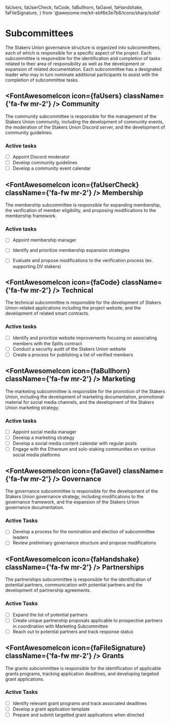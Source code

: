   faUsers,
  faUserCheck,
  faCode,
  faBullhorn,
  faGavel,
  faHandshake,
  faFileSignature,
} from '@awesome.me/kit-ebf6e3e7b8/icons/sharp/solid'

# Subcommittees

The Stakers Union governance structure is organized into subcommittees, each of which is responsible for a specific aspect of the project. Each subcommittee is responsible for the identification and completion of tasks related to their area of responsibility as well as the development or expansion of related documentation. Each subcommittee has a designated leader who may in turn nominate additional participants to assist with the completion of subcommittee tasks.

## <FontAwesomeIcon icon={faUsers} className={'fa-fw mr-2'} /> Community

The community subcommittee is responsible for the management of the Stakers Union community, including the development of community events, the moderation of the Stakers Union Discord server, and the development of community guidelines.

### Active tasks

- [ ] Appoint Discord moderator
- [ ] Develop community guidelines
- [ ] Develop a community event calendar

## <FontAwesomeIcon icon={faUserCheck} className={'fa-fw mr-2'} /> Membership

The membership subcommittee is responsible for expanding membership, the verification of member eligibility, and proposing modifications to the membership framework.

### Active tasks
- [ ] Appoint membership manager
- [ ] Identify and prioritize membership expansion strategies
- [ ] Evaluate and propose modifications to the verification process (ex. supporting DV stakers)


## <FontAwesomeIcon icon={faCode} className={'fa-fw mr-2'} /> Technical

The technical subcommittee is responsible for the development of Stakers Union-related applications including the project website, and the development of related smart contracts.

### Active tasks

- [ ] Identify and prioritize website improvements focusing on associating members with the Splits contract
- [ ] Conduct a security audit of the Stakers Union website
- [ ] Create a process for publishing a list of verified members

## <FontAwesomeIcon icon={faBullhorn} className={'fa-fw mr-2'} /> Marketing

The marketing subcommittee is responsible for the promotion of the Stakers Union, including the development of marketing documentation, promotional material for social media channels, and the development of the Stakers Union marketing strategy.

### Active tasks

- [ ] Appoint social media manager
- [ ] Develop a marketing strategy
- [ ] Develop a social media content calendar with regular posts
- [ ] Engage with the Ethereum and solo-staking communities on various social media platforms

## <FontAwesomeIcon icon={faGavel} className={'fa-fw mr-2'} /> Governance

The governance subcommittee is responsible for the development of the Stakers Union governance strategy, including modifications to the governance framework, and the expansion of the Stakers Union governance documentation.

### Active Tasks

- [ ] Develop a process for the nomination and election of subcommittee leaders
- [ ] Review preliminary governance structure and propose modifications

## <FontAwesomeIcon icon={faHandshake} className={'fa-fw mr-2'} /> Partnerships

The partnerships subcommittee is responsible for the identification of potential partners, communication with potential partners and the development of partnership agreements.

### Active Tasks

- [ ] Expand the list of potential partners
- [ ] Create unique partnership proposals applicable to prospective partners in coordination with Marketing Subcommittee
- [ ] Reach out to potential partners and track response status

## <FontAwesomeIcon icon={faFileSignature} className={'fa-fw mr-2'} /> Grants

The grants subcommittee is responsible for the identification of applicable grants programs, tracking application deadlines, and developing targeted grant applications.

### Active Tasks

- [ ] Identify relevant grant programs and track associated deadlines
- [ ] Develop a grant application template
- [ ] Prepare and submit targetted grant applications when directed
